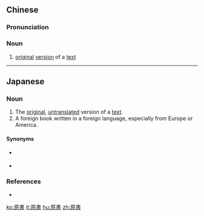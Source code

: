 {{also|原书}}
==Chinese==
{{zh-forms|s=原书}}

===Pronunciation===
{{zh-pron
|m=yuánshū
|c=jyun4 syu1
|cat=n
}}

===Noun===
{{zh-noun}}

# [[original]] [[version]] of a [[text]]

----

==Japanese==
{{ja-kanjitab|げん|しょ|yomi=on}}

===Noun===
{{ja-noun|げんしょ}}
# The [[original]], [[untranslated]] version of a [[text]].
# A foreign book written in a foreign language, especially from Europe or America.

====Synonyms====
* {{sense|original text}} {{ja-r|原本|げんぽん}}
* {{sense|foreign book}} {{ja-r|洋書|ようしょ}}

===References===
* {{R:Shogakukan}}

[[ko:原書]]
[[it:原書]]
[[hu:原書]]
[[zh:原書]]